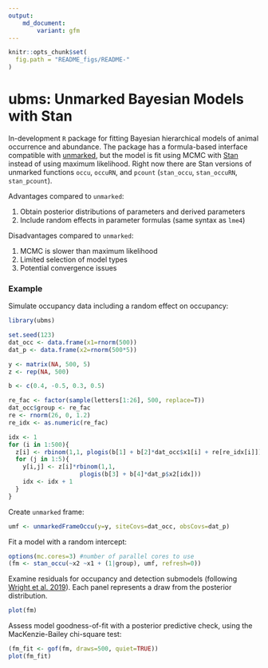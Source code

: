 ```yaml
---
output: 
    md_document:
        variant: gfm
---
```


```r
knitr::opts_chunk$set(
  fig.path = "README_figs/README-"
)
```

# ubms: Unmarked Bayesian Models with Stan

In-development `R` package for fitting Bayesian hierarchical models of animal occurrence and abundance.
The package has a formula-based interface compatible with [unmarked](https://cran.r-project.org/web/packages/unmarked/index.html), but the model is fit using MCMC with [Stan](https://mc-stan.org/) instead of using maximum likelihood.
Right now there are Stan versions of unmarked functions `occu`, `occuRN`, and `pcount` (`stan_occu`, `stan_occuRN`, `stan_pcount`).

Advantages compared to `unmarked`:

  1. Obtain posterior distributions of parameters and derived parameters
  2. Include random effects in parameter formulas (same syntax as `lme4`)

Disadvantages compared to `unmarked`:

  1. MCMC is slower than maximum likelihood
  2. Limited selection of model types
  3. Potential convergence issues

### Example

Simulate occupancy data including a random effect on occupancy:

```r
library(ubms)

set.seed(123)
dat_occ <- data.frame(x1=rnorm(500))
dat_p <- data.frame(x2=rnorm(500*5))

y <- matrix(NA, 500, 5)
z <- rep(NA, 500)

b <- c(0.4, -0.5, 0.3, 0.5)

re_fac <- factor(sample(letters[1:26], 500, replace=T))
dat_occ$group <- re_fac
re <- rnorm(26, 0, 1.2)
re_idx <- as.numeric(re_fac)

idx <- 1
for (i in 1:500){
  z[i] <- rbinom(1,1, plogis(b[1] + b[2]*dat_occ$x1[i] + re[re_idx[i]]))
  for (j in 1:5){
    y[i,j] <- z[i]*rbinom(1,1, 
                    plogis(b[3] + b[4]*dat_p$x2[idx]))
    idx <- idx + 1
  }
}
```

Create `unmarked` frame:

```r
umf <- unmarkedFrameOccu(y=y, siteCovs=dat_occ, obsCovs=dat_p)
```

Fit a model with a random intercept:

```r
options(mc.cores=3) #number of parallel cores to use
(fm <- stan_occu(~x2 ~x1 + (1|group), umf, refresh=0))
```

Examine residuals for occupancy and detection submodels (following [Wright et al. 2019](https://doi.org/10.1002/ecy.2703)).
Each panel represents a draw from the posterior distribution.

```r
plot(fm)
```

Assess model goodness-of-fit with a posterior predictive check, using the MacKenzie-Bailey chi-square test:

```r
(fm_fit <- gof(fm, draws=500, quiet=TRUE))
plot(fm_fit)
```
